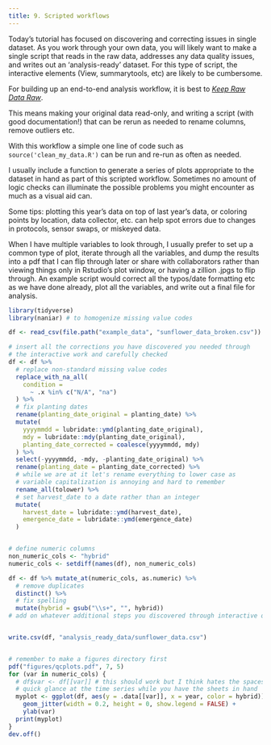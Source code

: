 ```yaml
---
title: 9. Scripted workflows
---
```


Today's tutorial has focused on discovering and correcting issues in single dataset. As you work through your own data, you will likely want to make a single script that reads in the raw data, addresses any data quality issues, and writes out an 'analysis-ready' dataset. For this type of script, the interactive elements (View, summarytools, etc) are likely to be cumbersome.

For building up an end-to-end analysis workflow, it is best to [*Keep Raw Data Raw*](https://dataoneorg.github.io/Education/bestpractices/preserve-information-keep).

This means making your original data read-only, and writing a script (with good documentation!) that can be rerun as needed to rename columns, remove outliers etc.

With this workflow a simple one line of code such as `source('clean_my_data.R')` can be run and re-run as often as needed.

I usually include a function to generate a series of plots appropriate to the dataset in hand as part of this scripted workflow. Sometimes no amount of logic checks can illuminate the possible problems you might encounter as much as a visual aid can.

Some tips: plotting this year's data on top of last year's data, or coloring points by location, data collector, etc. can help spot errors due to changes in protocols, sensor swaps, or miskeyed data.

When I have multiple variables to look through, I usually prefer to set up a common type of plot, iterate through all the variables, and dump the results into a pdf that I can flip through later or share with collaborators rather than viewing things only in Rstudio's plot window, or having a zillion .jpgs to flip through. An example script would correct all the typos/date formatting etc as we have done already, plot all the variables, and write out a final file for analysis.

```r
library(tidyverse)
library(naniar) # to homogenize missing value codes

df <- read_csv(file.path("example_data", "sunflower_data_broken.csv"))

# insert all the corrections you have discovered you needed through
# the interactive work and carefully checked
df <- df %>%
  # replace non-standard missing value codes
  replace_with_na_all(
    condition =
      ~ .x %in% c("N/A", "na")
  ) %>%
  # fix planting dates
  rename(planting_date_original = planting_date) %>%
  mutate(
    yyyymmdd = lubridate::ymd(planting_date_original),
    mdy = lubridate::mdy(planting_date_original),
    planting_date_corrected = coalesce(yyyymmdd, mdy)
  ) %>%
  select(-yyyymmdd, -mdy, -planting_date_original) %>%
  rename(planting_date = planting_date_corrected) %>%
  # while we are at it let's rename everything to lower case as
  # variable capitalization is annoying and hard to remember
  rename_all(tolower) %>%
  # set harvest_date to a date rather than an integer
  mutate(
    harvest_date = lubridate::ymd(harvest_date),
    emergence_date = lubridate::ymd(emergence_date)
  )


# define numeric columns
non_numeric_cols <- "hybrid"
numeric_cols <- setdiff(names(df), non_numeric_cols)

df <- df %>% mutate_at(numeric_cols, as.numeric) %>%
  # remove duplicates
  distinct() %>%
  # fix spelling
  mutate(hybrid = gsub("\\s+", "", hybrid))
# add on whatever additional steps you discovered through interactive qc here


write.csv(df, "analysis_ready_data/sunflower_data.csv")


# remember to make a figures directory first
pdf("figures/qcplots.pdf", 7, 5)
for (var in numeric_cols) {
  # df$var <- df[[var]] # this should work but I think hates the spaces? # myplot = ggplot(mydata, aes(x= !!var))+
  # quick glance at the time series while you have the sheets in hand
  myplot <- ggplot(df, aes(y = .data[[var]], x = year, color = hybrid)) +
    geom_jitter(width = 0.2, height = 0, show.legend = FALSE) +
    ylab(var)
  print(myplot)
}
dev.off()
```
